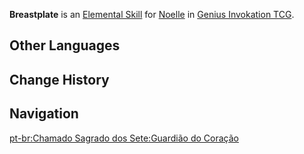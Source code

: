 {{About|the Character Card Skill for [[Genius Invokation TCG]]|the Playable Character Talent|Breastplate}}
{{Genius Invokation TCG Skill Infobox
|title      = Breastplate
|image      = Breastplate Character Card Skill.png
|type       = Elemental Skill
|character  = Noelle
|element    = Geo
|matching   = 3
|effect     = Deals 1 {{Color|Geo DMG}}, creates 1 '''Full Plate'''.<br><br>'''Full Plate'''<br>Grants 2 Shield points to your active character. Before this Shield is fully consumed, the {{Color|Physical DMG}} you take is halved. (The figure will be rounded up)
|order      = 2
}}
'''Breastplate''' is an [[Character Card Elemental Skill|Elemental Skill]] for [[Noelle (Character Card)|Noelle]] in [[Genius Invokation TCG]].

==Other Languages==
{{Other Languages|Transclude = Breastplate}}

==Change History==
{{Change History|3.3}}

==Navigation==
{{Genius Invokation TCG Skill Navbox|Noelle}}
[[pt-br:Chamado Sagrado dos Sete:Guardião do Coração]]